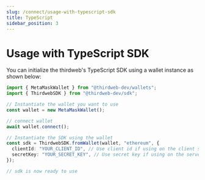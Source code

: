 ```yaml
---
slug: /connect/usage-with-typescript-sdk
title: TypeScript
sidebar_position: 3
---
```



# Usage with TypeScript SDK

You can initialize the thirdweb's TypeScript SDK using a wallet instance as shown below:

```ts
import { MetaMaskWallet } from "@thirdweb-dev/wallets";
import { ThirdwebSDK } from "@thirdweb-dev/sdk";

// Instantiate the wallet you want to use
const wallet = new MetaMaskWallet();

// connect wallet
await wallet.connect();

// Instantiate the SDK using the wallet
const sdk = ThirdwebSDK.fromWallet(wallet, "ethereum", {
  clientId: "YOUR_CLIENT_ID", // Use client id if using on the client side, get it from dashboard settings
  secretKey: "YOUR_SECRET_KEY", // Use secret key if using on the server, get it from dashboard settings
});

// sdk is now ready to use
```

<br />

<div className="row" style={{ marginBottom: 0, padding: 8, paddingTop: 0 }}>
  <div className="col col--12" style={{ padding: 8, paddingBottom: 0 }}>
    <QuickstartCard
      name="Learn more about TypeScript SDK"
      link="/typescript"
      image="/assets/languages/typescript.png"
    />
  </div>
</div>
